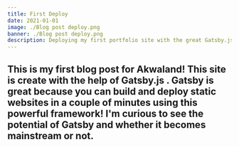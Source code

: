 ```yaml
---
title: First Deploy
date: 2021-01-01
image: ./Blog post deploy.png
banner: ./Blog post deploy.png
description: Deploying my first portfolio site with the great Gatsby.js
---
```


This is my first blog post for Akwaland! This site is create with the help of Gatsby.js . Gatsby is great because you can build and deploy static websites in a couple of minutes using this powerful framework!
I'm curious to see the potential of Gatsby and whether it becomes mainstream or not.
---

